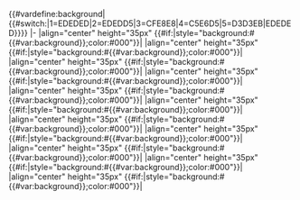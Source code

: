 {{#vardefine:background|{{#switch:{{{world|}}}|1=EDEDED|2=EDEDD5|3=CFE8E8|4=C5E6D5|5=D3D3EB|EDEDED}}}}
|-
|align="center" height="35px" {{#if:{{{odd|}}}|style="background:#{{#var:background}};color:#000"}}|{{tooltip|{{{id|}}}|ID number as displayed in the game}}
|align="center" height="35px" {{#if:{{{odd|}}}|style="background:#{{#var:background}};color:#000"}}|{{{name|}}}
|align="center" height="35px" {{#if:{{{odd|}}}|style="background:#{{#var:background}};color:#000"}}|{{tooltip|{{{time|}}}|Time required for expedition}}
|align="center" height="35px" {{#if:{{{odd|}}}|style="background:#{{#var:background}};color:#000"}}|{{tooltip|{{{hq|}}}|Admiral experience gained upon completion from this expedition}}
|align="center" height="35px" {{#if:{{{odd|}}}|style="background:#{{#var:background}};color:#000"}}|{{tooltip|{{{ship|}}}|Ship experience gained upon completion from this expedition}}
|align="center" height="35px" {{#if:{{{odd|}}}|style="background:#{{#var:background}};color:#000"}}|{{tooltip|{{{fuel|}}}|Base resources gain from expedition (at 100% ratio)}}
|align="center" height="35px" {{#if:{{{odd|}}}|style="background:#{{#var:background}};color:#000"}}|{{tooltip|{{{ammo|}}}|Base resources gain from expedition (at 100% ratio)}}
|align="center" height="35px" {{#if:{{{odd|}}}|style="background:#{{#var:background}};color:#000"}}|{{tooltip|{{{steel|}}}|Base resources gain from expedition (at 100% ratio)}}
|align="center" height="35px" {{#if:{{{odd|}}}|style="background:#{{#var:background}};color:#000"}}|{{tooltip|{{{bauxite|}}}|Base resources gain from expedition (at 100% ratio)}}
|align="center" height="35px" {{#if:{{{odd|}}}|style="background:#{{#var:background}};color:#000"}}|{{{item1|}}}
|align="center" height="35px" {{#if:{{{odd|}}}|style="background:#{{#var:background}};color:#000"}}|{{{item2|}}}